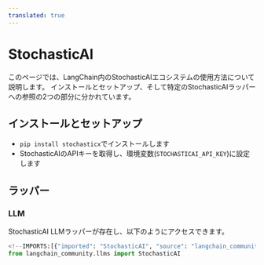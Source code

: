 ```yaml
---
translated: true
---
```


# StochasticAI

このページでは、LangChain内のStochasticAIエコシステムの使用方法について説明します。
インストールとセットアップ、そして特定のStochasticAIラッパーへの参照の2つの部分に分かれています。

## インストールとセットアップ

- `pip install stochasticx`でインストールします
- StochasticAIのAPIキーを取得し、環境変数(`STOCHASTICAI_API_KEY`)に設定します

## ラッパー

### LLM

StochasticAI LLMラッパーが存在し、以下のようにアクセスできます。

```python
<!--IMPORTS:[{"imported": "StochasticAI", "source": "langchain_community.llms", "docs": "https://api.python.langchain.com/en/latest/llms/langchain_community.llms.stochasticai.StochasticAI.html", "title": "StochasticAI"}]-->
from langchain_community.llms import StochasticAI
```
